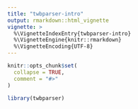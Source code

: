 ```yaml
---
title: "twbparser-intro"
output: rmarkdown::html_vignette
vignette: >
  %\VignetteIndexEntry{twbparser-intro}
  %\VignetteEngine{knitr::rmarkdown}
  %\VignetteEncoding{UTF-8}
---
```


```r
knitr::opts_chunk$set(
  collapse = TRUE,
  comment = "#>"
)
```

```r
library(twbparser)
```
